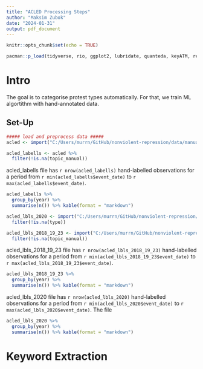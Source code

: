 ```yaml
---
title: "ACLED Processing Steps"
author: "Maksim Zubok"
date: "2024-01-31"
output: pdf_document
---
```


```r
knitr::opts_chunk$set(echo = TRUE)

pacman::p_load(tidyverse, rio, ggplot2, lubridate, quanteda, keyATM, readxl, caret, knitr)

```

# Intro

The goal is to categorise protest types automatically. For that, we train ML algortithm with hand-annotated data. 

## Set-Up 


```r
##### load and preprocess data #####
acled <- import("C:/Users/murrn/GitHub/nonviolent-repression/data/manually_labelled_data/acled_main_with_manual_coding_2018_2023.csv")

acled_labells <- acled %>% 
  filter(!is.na(topic_manual))
```


acled_labells file has `r nrow(acled_labells)` hand-labelled observations  for a period from `r min(acled_labells$event_date)` to `r max(acled_labells$event_date)`. 

```r
acled_labells %>% 
  group_by(year) %>% 
  summarise(n()) %>% kable(format = "markdown")
```


```r
acled_lbls_2020 <- import("C:/Users/murrn/GitHub/nonviolent-repression/data/manually_labelled_data/acled_data_2018_21-2.xlsx") %>% 
  filter(!is.na(type))

acled_lbls_2018_19_23 <- import("C:/Users/murrn/GitHub/nonviolent-repression/data/manually_labelled_data/acled_sample_2018_2023.xlsx") %>% 
  filter(!is.na(topic_manual))
```

acled_lbls_2018_19_23 file has `r nrow(acled_lbls_2018_19_23)` hand-labelled observations  for a period from `r min(acled_lbls_2018_19_23$event_date)` to `r max(acled_lbls_2018_19_23$event_date)`. 

```r
acled_lbls_2018_19_23 %>% 
  group_by(year) %>% 
  summarise(n()) %>% kable(format = "markdown")
```


acled_lbls_2020 file has `r nrow(acled_lbls_2020)` hand-labelled observations for a period from `r min(acled_lbls_2020$event_date)` to `r max(acled_lbls_2020$event_date)`. The file 

```r
acled_lbls_2020 %>% 
  group_by(year) %>% 
  summarise(n()) %>% kable(format = "markdown")
```


# Keyword Extraction 




